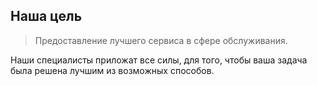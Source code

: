 ## Наша цель

> Предоставление лучшего сервиса в сфере обслуживания.

Наши специалисты приложат все силы, для того, чтобы ваша задача была решена лучшим из возможных способов.
